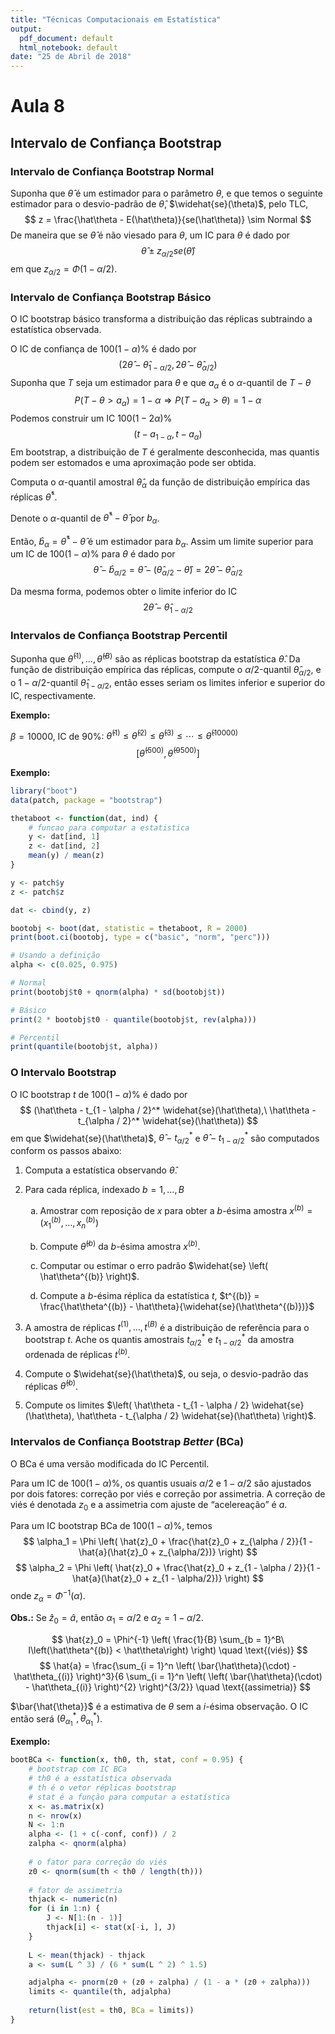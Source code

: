 ```yaml
---
title: "Técnicas Computacionais em Estatística"
output:
  pdf_document: default
  html_notebook: default
date: "25 de Abril de 2018"
---
```


# Aula 8

## Intervalo de Confiança Bootstrap

### Intervalo de Confiança Bootstrap Normal

Suponha que $\hat{\theta}$ é um estimador para o parâmetro $\theta$, e que temos o seguinte estimador para o desvio-padrão de $\hat\theta$, $\widehat{se}(\theta)$, pelo TLC,
$$
	z = \frac{\hat\theta - E(\hat\theta)}{se(\hat\theta)} \sim Normal
$$
De maneira que se $\hat\theta$ é não viesado para $\theta$, um IC para $\theta$ é dado por
$$
	\hat\theta \pm z_{\alpha/2} se(\hat\theta)
$$
em que $z_{\alpha/2} = \Phi(1 - \alpha/2)$.


### Intervalo de Confiança Bootstrap Básico

O IC bootstrap básico transforma a distribuição das réplicas subtraindo a estatística observada.

O IC de confiança de $100(1 - \alpha)\%$ é dado por
$$
	(2 \hat\theta - \hat\theta_{1 - \alpha/2}, 2 \hat\theta - \hat\theta_{\alpha/2})
$$
Suponha que $T$ seja um estimador para $\theta$ e que $a_\alpha$ é o $\alpha$-quantil de $T-\theta$
$$
	P(T - \theta > a_\alpha) = 1 - \alpha \Rightarrow P(T - a_\alpha > \theta) = 1 - \alpha
$$
Podemos construir um IC $100(1 - 2\alpha)\%$
$$
	(t - a_{1 - \alpha}, t - a_{\alpha})
$$
Em bootstrap, a distribuição de $T$ é geralmente desconhecida, mas quantis podem ser estomados e uma aproximação pode ser obtida.

Computa o $\alpha$-quantil amostral $\hat\theta_\alpha$ da função de distribuição empírica das réplicas $\hat\theta^*$.

Denote o $\alpha$-quantil de $\hat\theta^* - \hat\theta$ por $b_\alpha$.

Então, $\hat{b}_\alpha = \hat\theta^* - \hat\theta$ é um estimador para $b_\alpha$.
Assim um limite superior para um IC de $100(1 - \alpha)\%$ para $\theta$ é dado por
$$
	\hat\theta - \hat{b}_{\alpha / 2} = \hat\theta - (\hat\theta_{\alpha/2} - \hat\theta) = 2 \hat\theta - \hat\theta_{\alpha / 2}
$$

Da mesma forma, podemos obter o limite inferior do IC
$$
	2 \hat\theta - \hat\theta_{1 - \alpha / 2}
$$


### Intervalos de Confiança Bootstrap Percentil

Suponha que $\hat\theta^{(1)}, \dotsc, \hat\theta^{(B)}$ são as réplicas bootstrap da estatística $\hat\theta$.
Da função de distribuição empírica das réplicas, compute o $\alpha/2$-quantil $\hat\theta_{\alpha/2}$, e o $1-{\alpha/2}$-quantil $\hat\theta_{1 - \alpha/2}$, então esses seriam os limites inferior e superior do IC, respectivamente.


**Exemplo:**

$\beta = 10000$, IC de $90\%$: $\hat\theta^{(1)} \leq \hat\theta^{(2)} \leq \hat\theta^{(3)} \leq \dotsb \leq \hat\theta^{(10000)}$
$$
	\left[ \hat\theta^{(500)}, \hat\theta^{(9500)} \right]
$$

**Exemplo:**
```r
library("boot")
data(patch, package = "bootstrap")

thetaboot <- function(dat, ind) {
	# funcao para computar a estatistica
	y <- dat[ind, 1]
	z <- dat[ind, 2]
	mean(y) / mean(z)
}

y <- patch$y
z <- patch$z

dat <- cbind(y, z)

bootobj <- boot(dat, statistic = thetaboot, R = 2000)
print(boot.ci(bootobj, type = c("basic", "norm", "perc")))

# Usando a definição
alpha <- c(0.025, 0.975)

# Normal
print(bootobj$t0 + qnorm(alpha) * sd(bootobj$t))

# Básico
print(2 * bootobj$t0 - quantile(bootobj$t, rev(alpha)))

# Percentil
print(quantile(bootobj$t, alpha))


```


### O Intervalo Bootstrap

O IC bootstrap $t$ de $100(1 - \alpha)\%$ é dado por
$$
	(\hat\theta - t_{1 - \alpha / 2}^* \widehat{se}(\hat\theta),\ \hat\theta - t_{\alpha / 2}^* \widehat{se}(\hat\theta))
$$
em que $\widehat{se}(\hat\theta)$, $\hat\theta - t_{\alpha / 2}^*$ e $\hat\theta - t_{1 - \alpha / 2}^*$ são computados conform os passos abaixo:

1. Computa a estatística observando $\hat\theta$.

2. Para cada réplica, indexado $b = 1, \dotsc, B$

 	a. Amostrar com reposição de $x$ para obter a $b$-ésima amostra $x^{(b)} = \left( x_1^{(b)}, \dotsc, x_n^{(b)} \right)$

	b. Compute $\hat\theta^{(b)}$ da $b$-ésima amostra $x^{(b)}$.

	c. Computar ou estimar o erro padrão $\widehat{se} \left( \hat\theta^{(b)} \right)$.

	d. Compute a $b$-ésima réplica da estatística $t$, $t^{(b)} = \frac{\hat\theta^{(b)} - \hat\theta}{\widehat{se}(\hat\theta^{(b)})}$

3. A amostra de réplicas $t^{(1)}, \dotsc, t^{(B)}$ é a distribuição de referência para o bootstrap $t$.
Ache os quantis amostrais $t_{\alpha/2}^*$ e $t_{1 - \alpha/2}^*$ da amostra ordenada de réplicas $t^{(b)}$.

4. Compute o $\widehat{se}(\hat\theta)$, ou seja, o desvio-padrão das réplicas $\hat\theta^{(b)}$.

5. Compute os limites $\left( \hat\theta - t_{1 - \alpha / 2} \widehat{se}(\hat\theta), \hat\theta - t_{\alpha / 2} \widehat{se}(\hat\theta) \right)$.

### Intervalos de Confiança Bootstrap *Better* (BCa)

O BCa é uma versão modificada do IC Percentil.

Para um IC de $100(1 - \alpha)\%$, os quantis usuais $\alpha/2$ e $1 - \alpha/2$ são ajustados por dois fatores:
correção por viés e correção por assimetria.
A correção de viés é denotada $z_0$ e a assimetria com ajuste de "acelereação" é $a$.

Para um IC bootstrap BCa de $100(1 - \alpha)\%$, temos
$$
	\alpha_1 = \Phi \left( \hat{z}_0 + \frac{\hat{z}_0 + z_{\alpha / 2}}{1 - \hat{a}(\hat{z}_0 + z_{\alpha/2})} \right)
$$
$$
	\alpha_2 = \Phi \left( \hat{z}_0 + \frac{\hat{z}_0 + z_{1 - \alpha / 2}}{1 - \hat{a}(\hat{z}_0 + z_{1 - \alpha/2})} \right)
$$
onde $z_\alpha = \Phi^{-1}(\alpha)$.

**Obs.:**
Se $\hat{z}_0 = \hat{a}$, então $\alpha_1 = \alpha / 2$ e $\alpha_2 = 1 - \alpha / 2$.

$$
	\hat{z}_0 = \Phi^{-1} \left( \frac{1}{B} \sum_{b = 1}^B\ I\left(\hat\theta^{(b)} < \hat\theta\right) \right) \quad \text{(viés)}
$$
$$
	\hat{a} = \frac{\sum_{i = 1}^n \left( \bar{\hat\theta}(\cdot) - \hat\theta_{(i)} \right)^3}{6 \sum_{i = 1}^n \left( \left( \bar{\hat\theta}(\cdot) - \hat\theta_{(i)} \right)^{2} \right)^{3/2}} \quad \text{(assimetria)}
$$

$\bar{\hat{\theta}}$ é a estimativa de $\theta$ sem a $i$-ésima observação.
O IC então será $(\theta_{\alpha_1}^*, \theta_{\alpha_1}^*)$.


**Exemplo:**

```r
bootBCa <- function(x, th0, th, stat, conf = 0.95) {
	# bootstrap com IC BCa
	# th0 é a esstatística observada
	# th é o vetor réplicas bootstrap
	# stat é a função para computar a estatística
	x <- as.matrix(x)
	n <- nrow(x)
	N <- 1:n
	alpha <- (1 + c(-conf, conf)) / 2
	zalpha <- qnorm(alpha)
	
	# o fator para correção do viés
	z0 <- qnorm(sum(th < th0 / length(th)))
	
	# fator de assimetria
	thjack <- numeric(n)
	for (i in 1:n) {
		J <- N[1:(n - 1)]
		thjack[i] <- stat(x[-i, ], J)
	}
	
	L <- mean(thjack) - thjack
	a <- sum(L ^ 3) / (6 * sum(L ^ 2) ^ 1.5)

	adjalpha <- pnorm(z0 + (z0 + zalpha) / (1 - a * (z0 + zalpha)))
	limits <- quantile(th, adjalpha)
	
	return(list(est = th0, BCa = limits))
}
```

